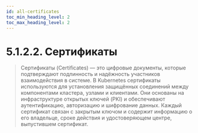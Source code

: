 ```yaml
---
id: all-certificates
toc_min_heading_level: 2
toc_max_heading_level: 2
---
```



# 5.1.2.2. Сертификаты

> Сертификаты (Certificates) — это цифровые документы, которые подтверждают подлинность и надёжность участников взаимодействия в системе. В Kubernetes сертификаты используются для установления защищённых соединений между компонентами кластера, узлами и клиентами. Они основаны на инфраструктуре открытых ключей (PKI) и обеспечивают аутентификацию, авторизацию и шифрование данных. Каждый сертификат связан с закрытым ключом и содержит информацию о его владельце, сроке действия и удостоверяющем центре, выпустившем сертификат.

<AllMasterTabs />
<ETCDCerts />
